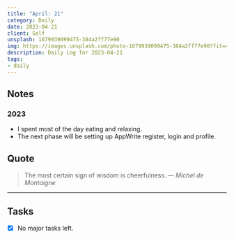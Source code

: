 ```yaml
---
title: "April: 21"
category: Daily
date: 2023-04-21
client: Self
unsplash: 1679939099475-384a2ff77e90
img: https://images.unsplash.com/photo-1679939099475-384a2ff77e90?fit=crop&q=85&w=1400&h=700
description: Daily Log for 2023-04-21
tags:
- daily
---
```


## Notes

### 2023

- I spent most of the day eating and relaxing.
- The next phase will be setting up AppWrite register, login and profile.

## Quote

> The most certain sign of wisdom is cheerfulness.
> — <cite>Michel de Montaigne</cite>

---

## Tasks

- [x] No major tasks left.
